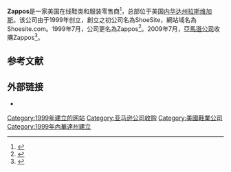 {{Infobox company
| name = Zappos.com
| hq_location_country = [[美国国旗|美国国旗]]
| parent = [[亞馬遜公司|亞馬遜公司]]
| assets_year = 2015
| products = [[鞋|鞋]]、[[手袋|手袋]]、[[服装|服装]]
| hq_location_city = 美國[[内华达州|内华达州]][[拉斯维加斯|拉斯维加斯]]
| logo = 
| founder = {{link-en|尼克·斯威姆|Nick Swinmurn}}
| foundation = {{start date and age|1999|7|12}}
| industry = [[零售|零售]]
| type = [[子公司|子公司]]
| image = 
| logo_size = 
| homepage = [http://www.zappos.com/ zappos.com]
}} 
'''Zappos'''是一家美国在线鞋类和服装零售商<ref name="Inc">{{Cite web|title=How I Did It: Tony Hsieh, CEO, Zappos.com|url=http://www.inc.com/magazine/20060901/hidi-hsieh.html|accessdate=October 11, 2007|author=Max Chafkin|year=2006|work=Inc.com|archive-date=2022-01-08|archive-url=https://web.archive.org/web/20220108110004/https://www.inc.com/magazine/20060901/hidi-hsieh.html|dead-url=no}}</ref>，总部位于美国[[内华达州|内华达州]][[拉斯维加斯|拉斯维加斯]]。该公司由{{link-en|尼克·斯威姆|Nick Swinmurn}}于1999年创立，創立之初公司名為ShoeSite，網站域名為Shoesite.com。1999年7月，公司更名為Zappos<ref name=":0">{{Cite web|title=Zappos Milestone: Timeline|url=https://footwearnews.com/2009/business/news/zappos-milestone-timeline-90566/|date=2009-05-04|last=Staff|first=F. N.|language=en|last2=Staff|first2=F. N.|website=Footwear News|access-date=2018-12-13|archive-date=2020-12-04|archive-url=https://web.archive.org/web/20201204134957/https://footwearnews.com/2009/business/news/zappos-milestone-timeline-90566/|dead-url=no}}</ref>。2009年7月，[[亞馬遜公司|亞馬遜公司]]收購Zappos<ref>{{Cite web|title=Here's Why Amazon Bought Zappos|url=https://mashable.com/2009/07/22/amazon-bought-zappos/|accessdate=2020-06-02|author=Parr|date=2009-07-22|first=Ben|work=Mashable|language=en|archive-date=2020-12-04|archive-url=https://web.archive.org/web/20201204100147/https://mashable.com/2009/07/22/amazon-bought-zappos/|dead-url=no}}</ref>。

== 参考文献 ==
{{Reflist|30em}}

== 外部链接 ==
* {{Official website|http://www.zappos.com|Zappos}} 

[[Category:1999年建立的网站|Category:1999年建立的网站]]
[[Category:亚马逊公司收购|Category:亚马逊公司收购]]
[[Category:美國鞋業公司|Category:美國鞋業公司]]
[[Category:1999年內華達州建立|Category:1999年內華達州建立]]